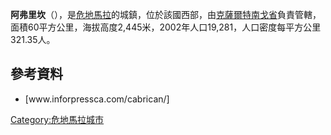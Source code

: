 '''阿弗里坎'''（{{lang-es|Cabricán}}），是[[危地馬拉|危地馬拉]]的城鎮，位於該國西部，由[[克薩爾特南戈省|克薩爾特南戈省]]負責管轄，面積60平方公里，海拔高度2,445米，2002年人口19,281，人口密度每平方公里321.35人。

==參考資料==
*[www.inforpressca.com/cabrican/]

{{coord|15|04|29|N|91|38|55|W|display=title|region:GT_type:city_source:GNS-enwiki}}

{{Guatemala-geo-stub}}
[[Category:危地馬拉城市|Category:危地馬拉城市]]